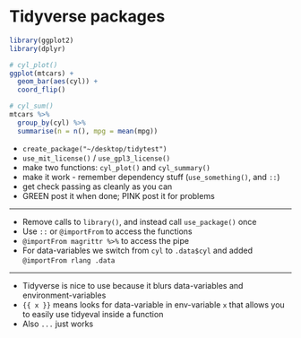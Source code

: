 # Tidyverse packages
```r
library(ggplot2)
library(dplyr)

# cyl_plot()
ggplot(mtcars) + 
  geom_bar(aes(cyl)) + 
  coord_flip()

# cyl_sum()
mtcars %>% 
  group_by(cyl) %>% 
  summarise(n = n(), mpg = mean(mpg))
```

* `create_package("~/desktop/tidytest")`
* `use_mit_license()` / `use_gpl3_license()`
* make two functions: `cyl_plot()` and `cyl_summary()`
* make it work - remember dependency stuff (`use_something()`, and `::`)
* get check passing as cleanly as you can
* GREEN post it when done; PINK post it for problems

---

* Remove calls to `library()`, and instead call `use_package()` once
* Use `::` or `@importFrom` to access the functions
* `@importFrom magrittr %>%` to access the pipe
* For data-variables we switch from `cyl` to `.data$cyl`
  and added `@importFrom rlang .data`

---

* Tidyverse is nice to use because it blurs data-variables and environment-variables 
* `{{ x }}` means looks for data-variable in env-variable `x` that allows you to easily use tidyeval inside a function
* Also `...` just works
